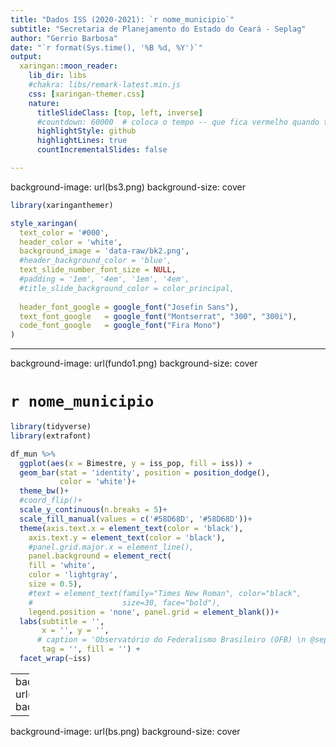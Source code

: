 ```yaml
---
title: "Dados ISS (2020-2021): `r nome_municipio`"
subtitle: "Secretaria de Planejamento do Estado do Ceará - Seplag"
author: "Gerrio Barbosa"
date: "`r format(Sys.time(), '%B %d, %Y')`"
output:
  xaringan::moon_reader:
    lib_dir: libs
    #chakra: libs/remark-latest.min.js
    css: [xaringan-themer.css]
    nature:
      titleSlideClass: [top, left, inverse]
      #countdown: 60000  # coloca o tempo -- que fica vermelho quando termina
      highlightStyle: github
      highlightLines: true
      countIncrementalSlides: false

---
```

background-image: url(bs3.png)
background-size: cover


```r

library(xaringanthemer)

style_xaringan(
  text_color = '#000',
  header_color = 'white',
  background_image = 'data-raw/bk2.png',
  #header_background_color = 'blue',
  text_slide_number_font_size = NULL,
  #padding = '1em', '4em', '1em', '4em',
  #title_slide_background_color = color_principal,
  
  header_font_google = google_font("Josefin Sans"),
  text_font_google   = google_font("Montserrat", "300", "300i"),
  code_font_google   = google_font("Fira Mono")
)
```

<!-- ```{r echo=FALSE} -->
<!-- #devtools::install_github("gadenbuie/xaringanExtra") -->
<!-- library(xaringanExtra) -->

<!-- xaringanExtra::use_logo( -->
<!--   image_url = "funcap.png", -->
<!--   position = xaringanExtra::css_position(top = "2em", right = "2em"), -->
<!--   width = "110px", -->
<!--   height = "88px" -->

<!-- ) -->

<!-- ``` -->

<!-- chunks do xariganExtra para pesquisa e deixar usar canetinha -->


<!-- ```{r xaringan-scribble, echo=FALSE} -->
<!-- xaringanExtra::use_scribble() -->
<!-- ``` -->


<!-- ```{r xaringanExtra-search, echo=FALSE} -->
<!-- xaringanExtra::use_search(show_icon = TRUE, case_sensitive = FALSE,  -->
<!--                           position = 'top-left') -->
<!-- ``` -->

<!-- ```{r xaringanExtra-search-style, echo=FALSE} -->
<!-- xaringanExtra::style_search(match_background = "pink") -->
<!-- ``` -->

---

background-image: url(fundo1.png)
background-size: cover

# `r nome_municipio`

```r
library(tidyverse)
library(extrafont)

df_mun %>%
  ggplot(aes(x = Bimestre, y = iss_pop, fill = iss)) +
  geom_bar(stat = 'identity', position = position_dodge(),
           color = 'white')+
  theme_bw()+
  #coord_flip()+
  scale_y_continuous(n.breaks = 5)+
  scale_fill_manual(values = c('#58D68D', '#58D68D'))+
  theme(axis.text.x = element_text(color = 'black'),
    axis.text.y = element_text(color = 'black'),
    #panel.grid.major.x = element_line(),
    panel.background = element_rect(
    fill = 'white',
    color = 'lightgray',
    size = 0.5),
    #text = element_text(family="Times New Roman", color="black",
    #                    size=30, face="bold"), 
    legend.position = 'none', panel.grid = element_blank())+
  labs(subtitle = '',
       x = '', y = '',
      # caption = 'Observatório do Federalismo Brasileiro (OFB) \n @seplagce',
       tag = '', fill = '') + 
  facet_wrap(~iss)

```

---
background-image: url(logo_CietistaChefe.jpeg)
background-size: cover

---
background-image: url(bs.png)
background-size: cover



